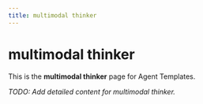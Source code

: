 ```yaml
---
title: multimodal thinker
---
```


# multimodal thinker

This is the **multimodal thinker** page for Agent Templates.

_TODO: Add detailed content for multimodal thinker._
